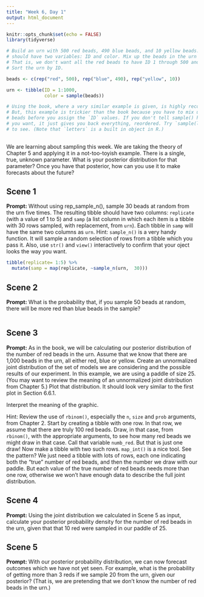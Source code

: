 ```yaml
---
title: "Week 6, Day 1"
output: html_document
---
```


```r
knitr::opts_chunk$set(echo = FALSE)
library(tidyverse)

# Build an urn with 500 red beads, 490 blue beads, and 10 yellow beads. The urn
# should have two variables: ID and color. Mix up the beads in the urn randomly.
# That is, we don't want all the red beads to have ID 1 through 500 and so on.
# Sort the urn by ID.

beads <- c(rep("red", 500), rep("blue", 490), rep("yellow", 10))

urn <- tibble(ID = 1:1000,
              color = sample(beads))

# Using the book, where a very similar example is given, is highly recommended.
# But, this example is trickier than the book because you have to mix up the
# beads before you assign the `ID` values. If you don't tell sample() how many
# you want, it just gives you back everything, reordered. Try `sample(letters)`
# to see. (Note that `letters` is a built in object in R.)
              
```

We are learning about sampling this week. We are taking the theory of Chapter 5 and applying it in a not-too-toyish example. There is a single, true, unknown parameter. What is your posterior distribution for that parameter? Once you have that posterior, how can you use it to make forecasts about the future? 


## Scene 1

**Prompt:** Without using rep_sample_n(), sample 30 beads at random from the urn five times. The resulting tibble should have two columns: `replicate` (with a value of 1 to 5) and `samp` (a list column in which each item is a tibble with 30 rows sampled, with replacement, from `urn`). Each tibble in `samp` will have the same two columns as `urn`. Hint: `sample_n()` is a very handy function. It will sample a random selection of rows from a tibble which you pass it. Also, use `str()` and `view()` interactively to confirm that your oject looks the way you want.

```r
tibble(replicate= 1:5) %>%
  mutate(samp = map(replicate, ~sample_n(urn,  30)))
```



## Scene 2

**Prompt:** What is the probability that, if you sample 50 beads at random, there will be more red than blue beads in the sample?

```r

```




## Scene 3

**Prompt:** As in the book, we will be calculating our posterior distribution of the number of red beads in the urn. Assume that we know that there are 1,000 beads in the urn, all either red, blue or yellow. Create an unnormalized joint distribution of the set of models we are considering and the possible results of our experiment. In this example, we are using a paddle of size 25. (You may want to review the meaning of an unnormalized joint distribution from Chapter 5.) Plot that distribution. It should look very similar to the first plot in Section 6.6.1.

Interpret the meaning of the graphic.

Hint: Review the use of `rbinom()`, especially the `n`, `size` and `prob` arguments, from Chapter 2. Start by creating a tibble with one row. In that row, we assume that there are truly 100 red beads. Draw, in that case, from `rbinom()`, with the appropriate arguments, to see how many red beads we might draw in that case. Call that variable `numb_red`. But that is just one draw! Now make a tibble with two such rows. `map_int()` is a nice tool. See the pattern? We just need a tibble with lots of rows, each one indicating both the "true" number of red beads, and then the number we draw with our paddle. But each value of the true number of red beads needs more than one row, otherwise we won't have enough data to describe the full joint distribution.




## Scene 4

**Prompt:** Using the joint distribution we calculated in Scene 5 as input, calculate your posterior probability density for the number of red beads in the urn, given that that 10 red were sampled in our paddle of 25.



## Scene 5

**Prompt:** With our posterior probability distribution, we can now forecast outcomes which we have not yet seen. For example, what is the probability of getting more than 3 reds if we sample 20 from the urn, given our posterior? (That is, we are pretending that we don't know the number of red beads in the urn.)




